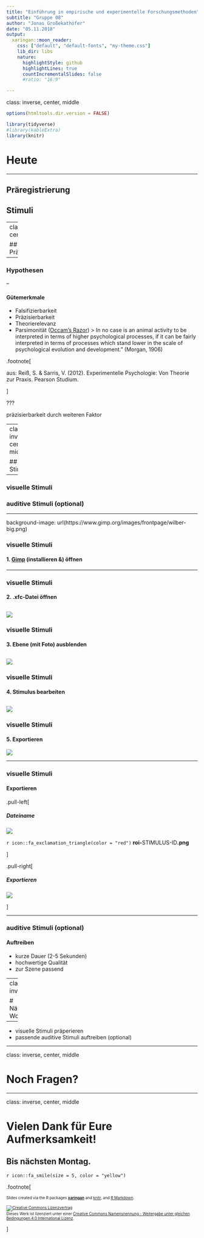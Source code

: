 ```yaml
---
title: "Einführung in empirische und experimentelle Forschungsmethoden"
subtitle: "Gruppe 08"
author: "Jonas Großekathöfer"
date: "05.11.2018"
output:
  xaringan::moon_reader:
    css: ["default", "default-fonts", "my-theme.css"]
    lib_dir: libs
    nature:
      highlightStyle: github
      highlightLines: true
      countIncrementalSlides: false
      #ratio: "16:9"

---
```

class: inverse, center, middle

```r
options(htmltools.dir.version = FALSE)

library(tidyverse)
#library(kableExtra)
library(knitr)

```

# Heute
 --- 

## Präregistrierung

## Stimuli

---
class: inverse, center, middle

## Präregistrierung

---

### Hypothesen

--

#### Gütemerkmale

+   Falsifizierbarkeit
+   Präzisierbarkeit
+   Theorierelevanz
+   Parsimonität ([Occam's Razor](https://de.wikipedia.org/wiki/Ockhams_Rasiermesser))
    > In no case is an animal activity to be interpreted in terms of higher psychological processes, if it can be fairly interpreted in terms of processes which stand lower in the scale of psychological evolution and development.” (Morgan, 1906)


.footnote[

aus: Reiß, S. & Sarris, V. (2012). Experimentelle Psychologie: Von Theorie zur Praxis. Pearson Studium.

]

???

präzisierbarkeit durch weiteren Faktor

---
class: inverse, center, middle

## Stimuli

---

### visuelle Stimuli

### auditive Stimuli (optional)

---

background-image: url(https://www.gimp.org/images/frontpage/wilber-big.png)

### visuelle Stimuli

#### 1.  [Gimp](https://www.gimp.org/) (installieren &) öffnen

---

### visuelle Stimuli

#### 2. .xfc-Datei öffnen

![](img/04-01_open-img.png)
---

### visuelle Stimuli

#### 3. Ebene (mit Foto) ausblenden

![](img/04-02_ebene_ausblenden.png)
---

### visuelle Stimuli

#### 4. Stimulus bearbeiten

![](img/04-03_farbe-zauber-fill.png)
---

### visuelle Stimuli

#### 5. Exportieren

![](img/04-04_export.png)

---

### visuelle Stimuli

#### Exportieren

.pull-left[

##### Dateiname  

![](img/04-04_export-dia1.png)

`r icon::fa_exclamation_triangle(color = "red")` **roi-**STIMULUS-ID**.png**

]

.pull-right[

##### Exportieren

![](img/04-04_export-dia2.png)

]

---

### auditive Stimuli (optional)

#### Auftreiben

+   kurze Dauer (2-5 Sekunden)
+   hochwertige Qualität
+   zur Szene passend

---
class: inverse

# Nächste Woche

 ---
 
+   visuelle Stimuli präperieren
+   passende auditive Stimuli auftreiben (optional)

---

class: inverse, center, middle

# Noch Fragen?

---

class: inverse, center, middle

# Vielen Dank für Eure Aufmerksamkeit!

## Bis nächsten Montag.

`r icon::fa_smile(size = 5, color = "yellow")`


.footnote[

<font size="-2">Slides created via the R packages [**xaringan**](https://github.com/yihui/xaringan) and [knitr](http://yihui.name/knitr), and [R Markdown](https://rmarkdown.rstudio.com).

<a rel="license" href="http://creativecommons.org/licenses/by-sa/4.0/"><img alt="Creative Commons Lizenzvertrag" style="border-width:0" src="https://i.creativecommons.org/l/by-sa/4.0/88x31.png" /></a><br />Dieses Werk ist lizenziert unter einer <a rel="license" href="http://creativecommons.org/licenses/by-sa/4.0/">Creative Commons Namensnennung - Weitergabe unter gleichen Bedingungen 4.0 International Lizenz</a>.</font size>

]